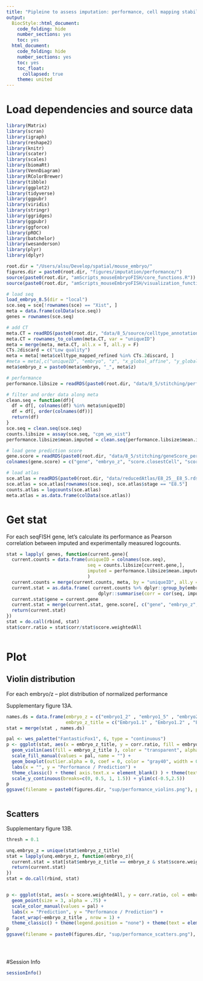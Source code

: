 ```yaml
---
title: "Pipleine to assess imputation: performance, cell mapping stability and others."
output:
  BiocStyle::html_document:
    code_folding: hide
    number_sections: yes
    toc: yes  
  html_document:
    code_folding: hide
    number_sections: yes
    toc: yes
    toc_float:
      collapsed: true
    theme: united
---
```



# Load dependencies and source data

```r


library(Matrix)
library(scran)
library(igraph)
library(reshape2)
library(knitr)
library(scater)
library(scales)
library(biomaRt)
library(VennDiagram)
library(RColorBrewer)
library(tibble)
library(ggplot2)
library(tidyverse)
library(ggpubr)
library(viridis)
library(stringr)
library(ggridges)
library(ggpubr)
library(ggforce)
library(pROC)
library(batchelor)
library(wesanderson)
library(plyr)
library(dplyr)

root.dir = "/Users/alsu/Develop/spatial/mouse_embryo/"
figures.dir = paste0(root.dir, "figures/imputation/performance/")
source(paste0(root.dir, "amScripts_mouseEmbryoFISH/core_functions.R"))
source(paste0(root.dir, "amScripts_mouseEmbryoFISH/visualization_functions.R"))

# load seq
load_embryo_8.5(dir = "local")
sce.seq = sce[!rownames(sce) == "Xist", ]
meta = data.frame(colData(sce.seq))
genes = rownames(sce.seq)

# add CT
meta.CT = readRDS(paste0(root.dir, "data/8_5/source/celltype_annotation_refined.Rds"))
meta.CT = rownames_to_column(meta.CT, var = "uniqueID")
meta = merge(meta, meta.CT, all.x = T, all.y = F)
CTs.2discard = c("Low quality")
meta = meta[!meta$celltype_mapped_refined %in% CTs.2discard, ]
#meta = meta[,c("uniqueID", "embryo", "z", "x_global_affine", "y_global_affine", "celltype_mapped_refined")]
meta$embryo_z = paste0(meta$embryo, "_", meta$z)

# performance
performance.libsize = readRDS(paste0(root.dir, "data/8_5/stitching/performance_seq2atlas.rds"))

# filter and order data along meta
clean.seq = function(df){
  df = df[, colnames(df) %in% meta$uniqueID]
  df = df[, order(colnames(df))]
  return(df)
}
sce.seq = clean.seq(sce.seq)
counts.libsize = assay(sce.seq, "cpm_wo_xist")
performance.libsize$mean.imputed = clean.seq(performance.libsize$mean.imputed)

# load gene prediction score
gene.score = readRDS(paste0(root.dir, "data/8_5/stitching/geneScore_performance.rds"))
colnames(gene.score) = c("gene", "embryo_z", "score.closestCell", "score.weightedAll", "score.unweightedAll")

# load atlas
sce.atlas = readRDS(paste0(root.dir, "data/reducedAtlas/E8_25__E8_5.rds"))
sce.atlas = sce.atlas[rownames(sce.seq), sce.atlas$stage == "E8.5"]
counts.atlas = logcounts(sce.atlas)
meta.atlas = as.data.frame(colData(sce.atlas))


```

# Get stat

For each seqFISH gene, let's calculate its performance as Pearson correlation between imputed and experimentally measured logcounts.

```r



stat = lapply( genes, function(current.gene){
  current.counts = data.frame(uniqueID = colnames(sce.seq),
                              seq = counts.libsize[current.gene,],
                              imputed = performance.libsize$mean.imputed[current.gene,]
                              ) 
  current.counts = merge(current.counts, meta, by = "uniqueID", all.y = T, all.x = F)
  current.stat = as.data.frame( current.counts %>% dplyr::group_by(embryo_z) %>% 
                                  dplyr::summarise(corr = cor(seq, imputed, method = "pearson")))
  current.stat$gene = current.gene
  current.stat = merge(current.stat, gene.score[, c("gene", "embryo_z", "score.weightedAll")], by = c("gene", "embryo_z"), all.x = T)
  return(current.stat)
})
stat = do.call(rbind, stat)
stat$corr.ratio = stat$corr/stat$score.weightedAll



```

# Plot

## Violin distribution

For each embryo/z -- plot distribution of normalized performance

Supplementary figure 13A.

```r


names.ds = data.frame(embryo_z = c("embryo1_2" , "embryo1_5" , "embryo2_2" , "embryo2_5" , "embryo3_2" , "embryo3_5") ,
                      embryo_z_title = c("Embryo1.1" , "Embryo1.2" , "Embryo2.1" , "Embryo2.2" , "Embryo3.1" , "Embryo3.2")) 
stat = merge(stat , names.ds)

pal <- wes_palette("FantasticFox1", 6, type = "continuous")
p <- ggplot(stat, aes(x = embryo_z_title, y = corr.ratio, fill = embryo_z_title)) + 
  geom_violin(aes(fill = embryo_z_title ), color = "transparent", alpha = 0.5) +
  scale_fill_manual(values = pal, name = "") + 
  geom_boxplot(outlier.alpha = 0, coef = 0, color = "gray40", width = 0.4) +
  labs(x = "", y = "Performance / Prediction") +
  theme_classic() + theme( axis.text.x = element_blank() ) + theme(text = element_text(size=20)) +
  scale_y_continuous(breaks=c(0, 0.5, 1, 1.5)) + ylim(c(-0.5,2.5))
p
ggsave(filename = paste0(figures.dir, "sup/performance_violins.png"), plot = p, width = 9, height = 7)



```

## Scatters 

Supplementary figure 13B.

```r



thresh = 0.1

unq.embryo_z = unique(stat$embryo_z_title)
stat = lapply(unq.embryo_z, function(embryo_z){
  current.stat = stat[stat$embryo_z_title == embryo_z & stat$score.weightedAll > thresh, ]
  return(current.stat)
})
stat = do.call(rbind, stat)


p <- ggplot(stat, aes(x = score.weightedAll, y = corr.ratio, col = embryo_z_title)) +
  geom_point(size = 3, alpha = .75) +
  scale_color_manual(values = pal) +
  labs(x = "Prediction", y = "Performance / Prediction") + 
  facet_wrap(~embryo_z_title , nrow = 1) +
  theme_classic() + theme(legend.position = "none") + theme(text = element_text(size=20)) 
p
ggsave(filename = paste0(figures.dir, "sup/performance_scatters.png"), plot = p, width = 15, height = 5)





```

#Session Info

```r
sessionInfo()
```
